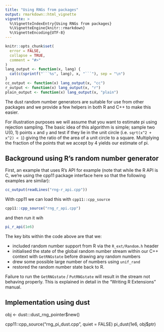 ```yaml
---
title: "Using RNGs from packages"
output: rmarkdown::html_vignette
vignette: >
  %\VignetteIndexEntry{Using RNGs from packages}
  %\VignetteEngine{knitr::rmarkdown}
  %\VignetteEncoding{UTF-8}
---
```


<!-- HEADER -->

```r
knitr::opts_chunk$set(
  error = FALSE,
  collapse = TRUE,
  comment = "#>"
)
lang_output <- function(x, lang) {
  cat(c(sprintf("```%s", lang), x, "```"), sep = "\n")
}
cc_output <- function(x) lang_output(x, "cc")
r_output <- function(x) lang_output(x, "r")
plain_output <- function(x) lang_output(x, "plain")
```

The dust random number generators are suitable for use from other packages and we provide a few helpers in both R and C++ to make this easier.

For illustration purposes we will assume that you want to estimate pi using rejection sampling.  The basic idea of this algorithm is simple; sample two U(0, 1) points `x` and `y` and test if they lie in the unit circle (i.e. `sqrt(x^2 + x^2) < 1`) giving the ratio of the area of a unit circle to a square. Multiplying the fraction of the points that we accept by 4 yields our estimate of pi.

## Background using R's random number generator

First, an example that uses R's API for example (note that while the R API is C, we're using the cpp11 package interface here so that the following examples are similar):

```r
cc_output(readLines("rng-r_api.cpp"))
```

With cpp11 we can load this with `cpp11::cpp_source`

```r
cpp11::cpp_source("rng_r_api.cpp")
```

and then run it wih

```r
pi_r_api(1e6)
```

The key bits within the code above are that we:

* included random number support from R via the `R_ext/Random.h` header
* initialised the state of the global random number stream within our C++ context with `GetRNGstate` before drawing any random numbers
* drew some possible large number of numbers using `unif_rand`
* restored the random number state back to R.

Failure to run the `GetRNGstate` / `PutRNGstate` will result in the stream not behaving properly.  This is explained in detail in the "Writing R Extensions" manual.

## Implementation using dust


obj <- dust:::dust_rng_pointer$new()

cpp11::cpp_source("rng_pi_dust.cpp", quiet = FALSE)
pi_dust(1e6, obj$ptr)
